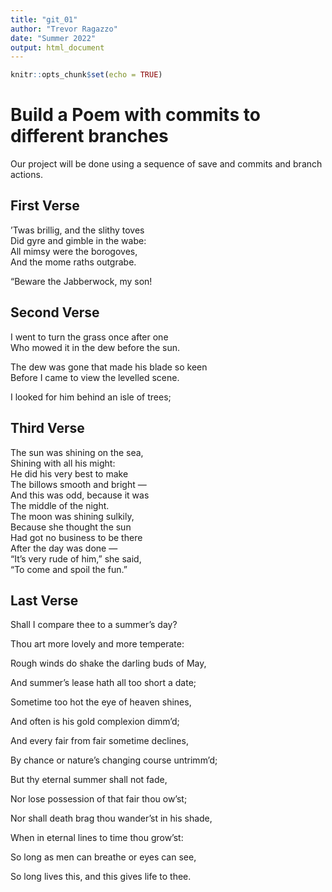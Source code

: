 ```yaml
---
title: "git_01"
author: "Trevor Ragazzo"
date: "Summer 2022"
output: html_document
---
```


```r
knitr::opts_chunk$set(echo = TRUE)
```
# Build a Poem with commits to different branches
Our project will be done using a sequence of save and commits and branch actions.
<!-- Do not modify or change any text in "!--" bracketed areas such as this --- these are instructions to
you, if you change any of this the git program will notice it and compromise your git merging strategy !-->

## First Verse 
<!--Put the first five lines of a poem by Lewis Carrol in this section!-->

’Twas brillig, and the slithy toves  
      Did gyre and gimble in the wabe:  
All mimsy were the borogoves,  
      And the mome raths outgrabe.  

“Beware the Jabberwock, my son!  

## Second Verse
<!--Put the first five lines of a poem by Robert Frost here!-->

I went to turn the grass once after one  
Who mowed it in the dew before the sun.  

The dew was gone that made his blade so keen  
Before I came to view the levelled scene.  

I looked for him behind an isle of trees;  

## Third Verse
<!--Put the first two verses of The Walrus and the Carpenter here!-->

The sun was shining on the sea,  
      Shining with all his might:  
He did his very best to make  
      The billows smooth and bright —  
And this was odd, because it was  
      The middle of the night.  
The moon was shining sulkily,  
      Because she thought the sun  
Had got no business to be there  
      After the day was done —  
"It's very rude of him," she said,  
      "To come and spoil the fun."  

## Last Verse
<!--Put a short poem of your choice 8-20 lines,here!-->

Shall I compare thee to a summer’s day?  

Thou art more lovely and more temperate:  

Rough winds do shake the darling buds of May,  

And summer’s lease hath all too short a date;  

Sometime too hot the eye of heaven shines,  

And often is his gold complexion dimm'd;  

And every fair from fair sometime declines,  

By chance or nature’s changing course untrimm'd;  

But thy eternal summer shall not fade,  

Nor lose possession of that fair thou ow’st;  

Nor shall death brag thou wander’st in his shade,  

When in eternal lines to time thou grow’st:  

  So long as men can breathe or eyes can see,  

  So long lives this, and this gives life to thee. 
